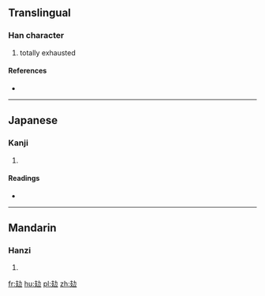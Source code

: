 ==Translingual==

===Han character===
{{Han char|rn=65|rad=支|as=02|sn=6|four=|canj=十水大尸 (JEKS)}}

# totally exhausted

====References====
* {{Han ref|kx=0467.050|dkj=02308|hdz=10367.030|uh=6530|ud=25904}}

----

==Japanese==

===Kanji===
{{ja-kanji|grade=|rs=支02}}

# {{defn|lang=ja|sort=支02}}

====Readings====
* {{ja-readings|on=[[き]] (ki)|kun=[[つかれきる]] (tsukarekiru)}}

----

==Mandarin==

===Hanzi===
{{cmn-hanzi|pin=[[guì]] ([[gui4]])|wg=kuei<sup>4</sup>}}

# {{defn|lang=cmn|sort=支02}}

[[fr:攰]]
[[hu:攰]]
[[pl:攰]]
[[zh:攰]]